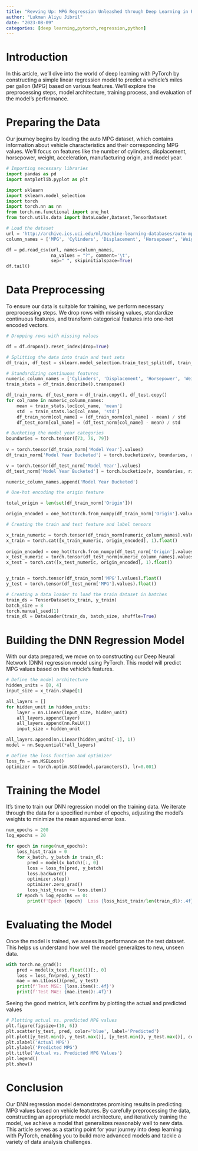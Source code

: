 ```yaml
---
title: "Revving Up: MPG Regression Unleashed through Deep Learning in PyTorch"
author: "Lukman Aliyu Jibril"
date: "2023-08-09"
categories: [deep learning,pytorch,regression,python]
---
```


# Introduction

In this article, we'll dive into the world of deep learning with PyTorch by constructing a simple linear regression model to predict a vehicle's miles per gallon (MPG) based on various features. We'll explore the preprocessing steps, model architecture, training process, and evaluation of the model's performance.

# Preparing the Data

Our journey begins by loading the auto MPG dataset, which contains information about vehicle characteristics and their corresponding MPG values. We'll focus on features like the number of cylinders, displacement, horsepower, weight, acceleration, manufacturing origin, and model year.

```python
# Importing necessary libraries
import pandas as pd
import matplotlib.pyplot as plt

import sklearn
import sklearn.model_selection
import torch
import torch.nn as nn
from torch.nn.functional import one_hot
from torch.utils.data import DataLoader,Dataset,TensorDataset

```

```python
# Load the dataset
url = 'http://archive.ics.uci.edu/ml/machine-learning-databases/auto-mpg/auto-mpg.data'
column_names = ['MPG', 'Cylinders', 'Displacement', 'Horsepower', 'Weight', 'Acceleration', 'Model Year', 'Origin']

df = pd.read_csv(url, names=column_names,
                 na_values = "?", comment='\t',
                 sep=" ", skipinitialspace=True)
df.tail()
 ```

                
# Data Preprocessing

To ensure our data is suitable for training, we perform necessary preprocessing steps. We drop rows with missing values, standardize continuous features, and transform categorical features into one-hot encoded vectors.

```python

# Dropping rows with missing values

df = df.dropna().reset_index(drop=True)

# Splitting the data into train and test sets
df_train, df_test = sklearn.model_selection.train_test_split(df, train_size=0.8, random_state=1)

# Standardizing continuous features
numeric_column_names = ['Cylinders', 'Displacement', 'Horsepower', 'Weight', 'Acceleration']
train_stats = df_train.describe().transpose()

df_train_norm, df_test_norm = df_train.copy(), df_test.copy()
for col_name in numeric_column_names:
    mean = train_stats.loc[col_name, 'mean']
    std  = train_stats.loc[col_name, 'std']
    df_train_norm[col_name] = (df_train_norm[col_name] - mean) / std
    df_test_norm[col_name] = (df_test_norm[col_name] - mean) / std

# Bucketing the model year categories
boundaries = torch.tensor([73, 76, 79])
 
v = torch.tensor(df_train_norm['Model Year'].values)
df_train_norm['Model Year Bucketed'] = torch.bucketize(v, boundaries, right=True)

v = torch.tensor(df_test_norm['Model Year'].values)
df_test_norm['Model Year Bucketed'] = torch.bucketize(v, boundaries, right=True)

numeric_column_names.append('Model Year Bucketed')

# One-hot encoding the origin feature

total_origin = len(set(df_train_norm['Origin']))

origin_encoded = one_hot(torch.from_numpy(df_train_norm['Origin'].values) % total_origin)

# Creating the train and test feature and label tensors

x_train_numeric = torch.tensor(df_train_norm[numeric_column_names].values)
x_train = torch.cat([x_train_numeric, origin_encoded], 1).float()
 
origin_encoded = one_hot(torch.from_numpy(df_test_norm['Origin'].values) % total_origin)
x_test_numeric = torch.tensor(df_test_norm[numeric_column_names].values)
x_test = torch.cat([x_test_numeric, origin_encoded], 1).float()


y_train = torch.tensor(df_train_norm['MPG'].values).float()
y_test = torch.tensor(df_test_norm['MPG'].values).float()

# Creating a data loader to load the train dataset in batches
train_ds = TensorDataset(x_train, y_train)
batch_size = 8
torch.manual_seed(1)
train_dl = DataLoader(train_ds, batch_size, shuffle=True)

```

# Building the DNN Regression Model

With our data prepared, we move on to constructing our Deep Neural Network (DNN) regression model using PyTorch. This model will predict MPG values based on the vehicle's features.

```python

# Define the model architecture
hidden_units = [8, 4]
input_size = x_train.shape[1]

all_layers = []
for hidden_unit in hidden_units:
    layer = nn.Linear(input_size, hidden_unit)
    all_layers.append(layer)
    all_layers.append(nn.ReLU())
    input_size = hidden_unit

all_layers.append(nn.Linear(hidden_units[-1], 1))
model = nn.Sequential(*all_layers)

# Define the loss function and optimizer
loss_fn = nn.MSELoss()
optimizer = torch.optim.SGD(model.parameters(), lr=0.001)
```

# Training the Model

It's time to train our DNN regression model on the training data. We iterate through the data for a specified number of epochs, adjusting the model's weights to minimize the mean squared error loss.

```python
num_epochs = 200
log_epochs = 20 

for epoch in range(num_epochs):
    loss_hist_train = 0
    for x_batch, y_batch in train_dl:
        pred = model(x_batch)[:, 0]
        loss = loss_fn(pred, y_batch)
        loss.backward()
        optimizer.step()
        optimizer.zero_grad()
        loss_hist_train += loss.item()
    if epoch % log_epochs == 0:
        print(f'Epoch {epoch}  Loss {loss_hist_train/len(train_dl):.4f}')

```


# Evaluating the Model

Once the model is trained, we assess its performance on the test dataset. This helps us understand how well the model generalizes to new, unseen data.

```python

with torch.no_grad():
    pred = model(x_test.float())[:, 0]
    loss = loss_fn(pred, y_test)
    mae = nn.L1Loss()(pred, y_test)
    print(f'Test MSE: {loss.item():.4f}')
    print(f'Test MAE: {mae.item():.4f}')
```

Seeing the good metrics, let's confirm by plotting the actual and predicted values

```python
# Plotting actual vs. predicted MPG values
plt.figure(figsize=(10, 6))
plt.scatter(y_test, pred, color='blue', label='Predicted')
plt.plot([y_test.min(), y_test.max()], [y_test.min(), y_test.max()], color='red', linewidth=2, linestyle='--', label='Perfect Prediction')
plt.xlabel('Actual MPG')
plt.ylabel('Predicted MPG')
plt.title('Actual vs. Predicted MPG Values')
plt.legend()
plt.show()
```


# Conclusion

Our DNN regression model demonstrates promising results in predicting MPG values based on vehicle features. By carefully preprocessing the data, constructing an appropriate model architecture, and iteratively training the model, we achieve a model that generalizes reasonably well to new data. This article serves as a starting point for your journey into deep learning with PyTorch, enabling you to build more advanced models and tackle a variety of data analysis challenges.